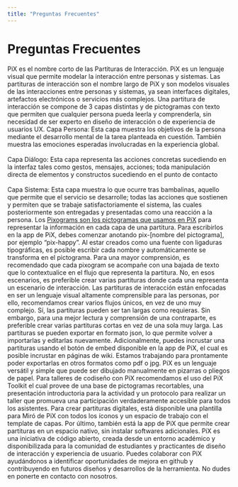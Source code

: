 ```yaml
---
title: "Preguntas Frecuentes"
---
```

<Container type="title">
  <h1>Preguntas Frecuentes</h1>
</Container>
<Container>
  <AccordionSection title="Comenzando">
    <Accordion title="¿Qué es PiX?">
      PiX es el nombre corto de las Partituras de Interacción. PiX es un lenguaje visual que permite modelar la interacción entre personas y sistemas.
    </Accordion>
    <Accordion title="¿Qué es una partitura de interacción?">
      Las partituras de interacción son el nombre largo de PiX y son modelos visuales de las interacciones entre personas y sistemas, ya sean interfaces digitales, artefactos electrónicos o servicios más complejos. Una partitura de interacción se compone de 3 capas distintas y de pictogramas con texto que permiten que cualquier persona pueda leerla y comprenderla, sin necesidad de ser experto en diseño de interacción o de experiencia de usuarios UX.
    </Accordion>
    <Accordion title="¿Qué significa cada capa de PiX?">
      Capa Persona: Esta capa muestra los objetivos de la persona mediante el desarrollo mental de la tarea planteada en cuestión. También muestra las emociones esperadas involucradas en la experiencia global.
      <br /><br />
      Capa Diálogo: Esta capa representa las acciones concretas sucediendo en la interfaz tales como gestos, mensajes, acciones; toda manipulación directa de elementos y constructos sucediendo en el punto de contacto
      <br /><br />
      Capa Sistema: Esta capa muestra lo que ocurre tras bambalinas, aquello que permite que el servicio se desarrolle; todas las acciones que sostienen y permiten que se trabaje satisfactoriamente el sistema, las cuales posteriormente son entregadas y presentadas como una reacción a la persona.
    </Accordion>
    <Accordion title="¿Qué son los Pixograms?">
      Los <a href="http://eadpucv.github.io/pixograms/">Pixograms son los pictogramas que usamos en PiX</a> para representar la información en cada capa de una partitura. Para escribirlos en la app de PiX, debes comenzar anotando pix-[nombre del pictograma], por ejemplo “pix-happy”. Al estar creados como una fuente con ligaduras tipográficas, es posible escribir cada nombre y automáticamente se transforma en el pictograma. Para una mayor comprensión, es recomendado que cada pixogram se acompañe con una bajada de texto que lo contextualice en el flujo que representa la partitura.
    </Accordion>
  </AccordionSection>
  <AccordionSection title="Usando PiX">
    <Accordion title="¿Puedo representar un flujo con más de un camino en PiX?">
      No, en esos escenarios, es preferible crear varias partituras donde cada una representa un escenario de interacción. Las partituras de interacción están enfocadas en ser un lenguaje visual altamente comprensible para las personas, por ello, recomendamos crear varios flujos únicos, en vez de uno muy complejo.
    </Accordion>
    <Accordion title="¿Puedo hacer partituras largas?">
      Sí, las partituras pueden ser tan largas como requieras. Sin embargo, para una mejor lectura y comprensión de una contraparte, es preferible crear varias partituras cortas en vez de una sola muy larga.
    </Accordion>
    <Accordion title="¿Como exporto una partitura?">
      Las partituras se pueden exportar en formato json, lo que permite volver a importarlas y editarlas nuevamente. Adicionalmente, puedes incrustar una partituras usando el botón de embed disponible en la app de PiX, el cual es posible incrustar en páginas de wiki. Estamos trabajando para prontamente poder exportarlas en otros formatos como pdf o jpg.
    </Accordion>
    <Accordion title="¿Dónde puedo crear una partitura?">
      PiX es un lenguaje versátil y simple que puede ser dibujado manualmente en pizarras o pliegos de papel. Para talleres de codiseño con PiX recomendamos el uso del PiX Toolkit el cual provee de una base de pictogramas recortables, una presentación introductoria para la actividad y un protocolo para realizar un taller que promueva una participación verdaderamente accesible para todos los asistentes.
      Para crear partituras digitales, está disponible una plantilla para Miró de PiX con todos los íconos y un espacio de trabajo con el template de capas. Por último, también está la app de PiX que permite crear partituras en un espacio nativo, sin instalar softwares adicionales.
    </Accordion>
    <Accordion title="¿Cómo puedo colaborar con PiX?">
      PiX es una iniciativa de código abierto, creada desde un entorno académico y disponibilizada para la comunidad de estudiantes y practicantes de diseño de interacción y experiencia de usuario. Puedes colaborar con PiX ayudándonos a identificar oportunidades de mejora en github y contribuyendo en futuros diseños y desarrollos de la herramienta. No dudes en <Link to="/nosotros">ponerte en contacto con nosotros</Link>.
    </Accordion>
  </AccordionSection>
</Container>